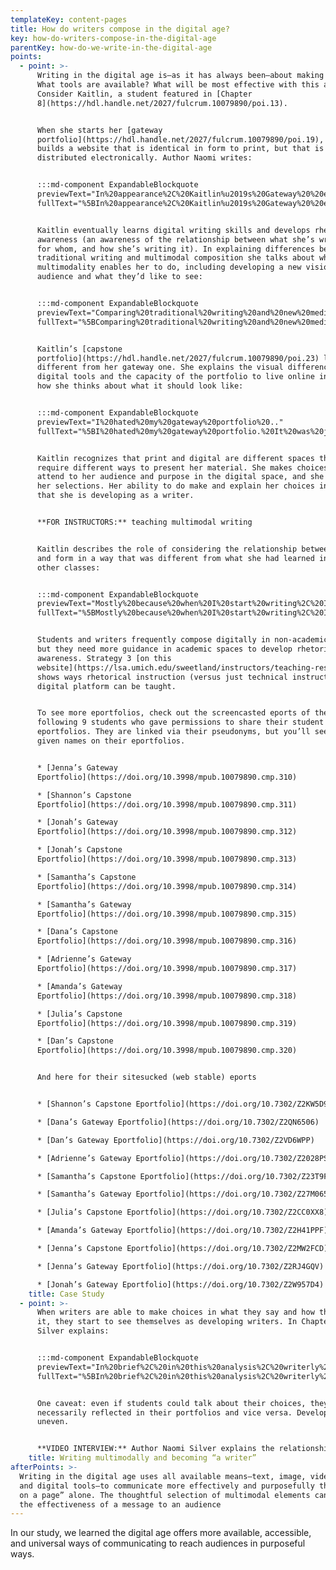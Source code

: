 ```yaml
---
templateKey: content-pages
title: How do writers compose in the digital age?
key: how-do-writers-compose-in-the-digital-age
parentKey: how-do-we-write-in-the-digital-age
points:
  - point: >-
      Writing in the digital age is—as it has always been—about making choices:
      What tools are available? What will be most effective with this audience?
      Consider Kaitlin, a student featured in [Chapter
      8](https://hdl.handle.net/2027/fulcrum.10079890/poi.13).


      When she starts her [gateway
      portfolio](https://hdl.handle.net/2027/fulcrum.10079890/poi.19), she
      builds a website that is identical in form to print, but that is
      distributed electronically. Author Naomi writes:


      :::md-component ExpandableBlockquote
      previewText="In%20appearance%2C%20Kaitlin%u2019s%20Gateway%20%20eportfolio%20%20is%20%20very%20%20similar%20%20to%20%20Madeleine%u2019s%20%20Capstone%20%20eportfolio%20%u2026"
      fullText="%5BIn%20appearance%2C%20Kaitlin%u2019s%20Gateway%20%20eportfolio%20%20is%20%20very%20%20similar%20%20to%20%20Madeleine%u2019s%20%20Capstone%20%20eportfolio%20-%20text-only%20on%20an%20unobtrusive%20background.%20In%20a%20short%20paragraph%20on%20the%20home%20page%2C%20preceding%20the%20description%20of%20the%20artifacts%20I%20quoted%20above%2C%20she%20explains%20this%20look%2C%20writing%2C%20%u2018Welcome%20to%20my%20electronic%20writing%20portfolio%21%20%28see%20figure%208.3%29.%20Despite%20its%20format%2C%20this%20is%20not%20a%20blog.%20Rather%2C%20it%20is%20the%20paperless%2C%20online%20equivalent%20of%20a%20printed%20portfolio%20that%20gives%20you%20samples%20of%20my%20writing%20from%20my%20different%20academic%20concentrations.%u2019%20Here%20Kaitlin%20seems%20to%20be%20offering%20a%20precise%20definition%u2014and%20celebration%u2014of%20%5C%5Ba%5D%20%u2018print%20uploaded%u2019%20digital%20portfolio%2C%20%u2018a%20version%20of%20portfolio%20that%20is%20identical%20in%20form%20to%20the%20print%20but%20that%20is%20distributed%20electronically.%27%5D%28https%3A//hdl.handle.net/2027/fulcrum.10079890/poi.19%29"


      Kaitlin eventually learns digital writing skills and develops rhetorical
      awareness (an awareness of the relationship between what she’s writing,
      for whom, and how she’s writing it). In explaining differences between her
      traditional writing and multimodal composition she talks about what
      multimodality enables her to do, including developing a new vision of her
      audience and what they’d like to see:


      :::md-component ExpandableBlockquote
      previewText="Comparing%20traditional%20writing%20and%20new%20media%20writing%20%u2026"
      fullText="%5BComparing%20traditional%20writing%20and%20new%20media%20writing%20is%20to%20me%20the%20difference%20between%20a%20printed%20set%20of%20papers%20and%20a%20piece%20that%20lives%20on%20the%20web.%20What%20made%20me%20start%20to%20accept%20new%20%20media%20%20was%20%20its%20%20gift%20%20of%20%20using%20%20hyperlinks%20%20to%20%20forever%20%20banish%20%20the%20%20bibliography%20%20to%20%20the%20seventh%20circle%20of%20literary%20hell.%20Even%20better%2C%20hyperlinks%20give%20you%20the%20power%20to%20seamlessly%20provide%20research%20and%20evidence%20for%20a%20point%20with%20nothing%20more%20than%20the%20click%20of%20a%20mouse.%20With%20%20new%20%20media%20%20you%20%20also%20%20suddenly%20%20have%20%20the%20%20ability%20%20to%20%20illustrate%20%20writing%20%20with%20%20pictures%20and%20graphics%20that%20there%20previously%20was%20never%20room%20for.%20And%20with%20new%20media%2C%20pieces%20truly%20do%20live.%20On%20the%20web%2C%20you%20don%u2019t%20just%20publish%20something%3B%20rather%20you%20have%20the%20capability%20to%20keep%20going%20back%20and%20editing%20what%20you%u2019ve%20already%20put%20out%20there%5D%28https%3A//hdl.handle.net/2027/fulcrum.10079890/poi.20%29"


      Kaitlin’s [capstone
      portfolio](https://hdl.handle.net/2027/fulcrum.10079890/poi.23) looks very
      different from her gateway one. She explains the visual difference and how
      digital tools and the capacity of the portfolio to live online influences
      how she thinks about what it should look like:


      :::md-component ExpandableBlockquote
      previewText="I%20hated%20my%20gateway%20portfolio%20.."
      fullText="%5BI%20hated%20my%20gateway%20portfolio.%20It%20was%20just%20bland%20and%20boring.%20I%20was%20very%20nervous%20to%20put%20anything%20personal%20on%20it.%20It%20was%20not%20visual.%20It%20was%20just%20a%20bunch%20of%20text%20that%20really%20wasn%u2019t%20broken%20up%20by%20anything.%20It%20wasn%u2019t%20really%20multimedia.%20I%20mean%2C%20there%20were%20links%2C%20but%20just%20in%20the%20text%2C%20like%20here%u2019s%20a%20blue%20word%20here%20and%20there....I%20had%20this%20idea%20that%20it%20really%20needs%20to%20look%20like%20a%20resume%2C%20but%20just%20like%20a%20normal%20paper%20thing%20but%20online%20so%20you%20don%u2019t%20actually%20have%20to%20have%20paper....Whereas%2C%20with%20the%20capstone%20portfolio%2C%20I%20was%20challenging%20myself%20not%20to%20take%20%20paper%20%20and%20%20put%20%20it%20%20online%2C%20%20but%20%20something%20%20that%20%20was%20%20created%20%20online%20%20and%20%20lives%20online.%20The%20content%20was%20made%20for%20that%20form.%20I%20think%20that%20was%20the%20biggest%20difference%20in%20my%20mind.%5D%28https%3A//hdl.handle.net/2027/fulcrum.10079890/poi.20%29"


      Kaitlin recognizes that print and digital are different spaces that
      require different ways to present her material. She makes choices that
      attend to her audience and purpose in the digital space, and she explains
      her selections. Her ability to do make and explain her choices indicates
      that she is developing as a writer.


      **FOR INSTRUCTORS:** teaching multimodal writing


      Kaitlin describes the role of considering the relationship between content
      and form in a way that was different from what she had learned in her
      other classes:


      :::md-component ExpandableBlockquote
      previewText="Mostly%20because%20when%20I%20start%20writing%2C%20I%20usually%20want%20to%20write%20%u2026"
      fullText="%5BMostly%20because%20when%20I%20start%20writing%2C%20I%20usually%20want%20to%20write%20for%20pages%20and%20pages%20and%20pages.%20The%20challenge%20was%20how%20can%20I%20achieve%20the%20same%20effect%20but%20in%20a%20visual%20format%20or%20in%20a%20format%20that%20is%20something%20besides%20a%20printed%208%20x%2011%20piece%20of%20paper%3F%20%u2026%20I%20would%20start%20writing%20for%20paragraphs%2C%20like%20for%20each%20bullet%20point.%20I%20said%2C%20%u2018Okay%2C%20how%20can%20I%20figure%20out%20how%20to%20make%20it%20academic%20but%20at%20the%20same%20time%20not%20go%20on%20for%20pages%3F%u2019%5D%28https%3A//hdl.handle.net/2027/fulcrum.10079890/poi.20%29"


      Students and writers frequently compose digitally in non-academic spaces,
      but they need more guidance in academic spaces to develop rhetorical
      awareness. Strategy 3 [on this
      website](https://lsa.umich.edu/sweetland/instructors/teaching-resources/sequencing-and-scaffolding-assignments.html)
      shows ways rhetorical instruction (versus just technical instruction) on a
      digital platform can be taught.


      To see more eportfolios, check out the screencasted eports of the
      following 9 students who gave permissions to share their student
      eportfolios. They are linked via their pseudonyms, but you’ll see their
      given names on their eportfolios.


      * [Jenna’s Gateway
      Eportfolio](https://doi.org/10.3998/mpub.10079890.cmp.310)

      * [Shannon’s Capstone
      Eportfolio](https://doi.org/10.3998/mpub.10079890.cmp.311)

      * [Jonah’s Gateway
      Eportfolio](https://doi.org/10.3998/mpub.10079890.cmp.312)

      * [Jonah’s Capstone
      Eportfolio](https://doi.org/10.3998/mpub.10079890.cmp.313)

      * [Samantha’s Capstone
      Eportfolio](https://doi.org/10.3998/mpub.10079890.cmp.314)

      * [Samantha’s Gateway
      Eportfolio](https://doi.org/10.3998/mpub.10079890.cmp.315)

      * [Dana’s Capstone
      Eportfolio](https://doi.org/10.3998/mpub.10079890.cmp.316)

      * [Adrienne’s Gateway
      Eportfolio](https://doi.org/10.3998/mpub.10079890.cmp.317)

      * [Amanda’s Gateway
      Eportfolio](https://doi.org/10.3998/mpub.10079890.cmp.318)

      * [Julia’s Capstone
      Eportfolio](https://doi.org/10.3998/mpub.10079890.cmp.319)

      * [Dan’s Capstone
      Eportfolio](https://doi.org/10.3998/mpub.10079890.cmp.320)


      And here for their sitesucked (web stable) eports


      * [Shannon’s Capstone Eportfolio](https://doi.org/10.7302/Z2KW5D9X)

      * [Dana’s Gateway Eportfolio](https://doi.org/10.7302/Z2QN6506)

      * [Dan’s Gateway Eportfolio](https://doi.org/10.7302/Z2VD6WPP)

      * [Adrienne’s Gateway Eportfolio](https://doi.org/10.7302/Z2028PS3)

      * [Samantha’s Capstone Eportfolio](https://doi.org/10.7302/Z23T9FFM)

      * [Samantha’s Gateway Eportfolio](https://doi.org/10.7302/Z27M065W)

      * [Julia’s Capstone Eportfolio](https://doi.org/10.7302/Z2CC0XX8)

      * [Amanda’s Gateway Eportfolio](https://doi.org/10.7302/Z2H41PPF)

      * [Jenna’s Capstone Eportfolio](https://doi.org/10.7302/Z2MW2FCD)

      * [Jenna’s Gateway Eportfolio](https://doi.org/10.7302/Z2RJ4GQV)

      * [Jonah’s Gateway Eportfolio](https://doi.org/10.7302/Z2W957D4)
    title: Case Study
  - point: >-
      When writers are able to make choices in what they say and how they say
      it, they start to see themselves as developing writers. In Chapter 8,
      Silver explains:


      :::md-component ExpandableBlockquote
      previewText="In%20brief%2C%20in%20this%20analysis%2C%20writerly%20self-identity%20is%20found%20to%20comprise%20a%20new%20factor%20%u2026"
      fullText="%5BIn%20brief%2C%20in%20this%20analysis%2C%20writerly%20self-identity%20is%20found%20to%20comprise%20a%20new%20factor%20in%20how%20multimodal%20writing%20development%20becomes%20observable%2C%20such%20that%20the%20most%20robust%20development%20is%20characterized%20not%20only%20by%20a%20composer%u2019s%20expanded%20conception%20of%20writing%2C%20but%20also%20their%20expanded%20self-perception%20as%20a%20writer.%20In%20this%20broader%20frame%2C%20writers%20view%20substance%20and%20style%20as%20integrally%20linked%2C%20and%20also%20view%20themselves%20as%20composers%20in%20any%20mode%20or%20medium%20that%20enables%20them%20best%20to%20enact%20an%20argument%20within%20a%20given%20rhetorical%20situation.%20However%2C%20an%20additional%20finding%20is%20that%20development%20via%20reflection%20during%20eportfolio%20construction%20does%20not%20necessarily%20lead%20to%20development%20%20in%20multimodal%20composition%u2014the%20two%20seem%20to%20proceed%20independently.%5D%28https%3A//hdl.handle.net/2027/fulcrum.10079890/poi.20%29"


      One caveat: even if students could talk about their choices, they weren’t
      necessarily reflected in their portfolios and vice versa. Development is
      uneven.


      **VIDEO INTERVIEW:** Author Naomi Silver explains the relationship.
    title: Writing multimodally and becoming “a writer”
afterPoints: >-
  Writing in the digital age uses all available means—text, image, video, sound,
  and digital tools—to communicate more effectively and purposefully than “words
  on a page” alone. The thoughtful selection of multimodal elements can enhance
  the effectiveness of a message to an audience
---
```

In our study, we learned the digital age offers more available, accessible, and universal ways of communicating to reach audiences in purposeful ways.
